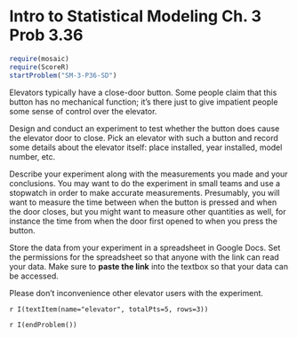 Intro to Statistical Modeling Ch. 3 Prob 3.36
========================================================
```{r include=FALSE}
require(mosaic)
require(ScoreR)
startProblem("SM-3-P36-SD")
```

Elevators typically have a close-door button.  Some people claim that
this button has no mechanical function; it's there just to give
impatient people some sense of control over the elevator.  

Design and conduct an experiment to test whether the button does cause
the elevator door to close.  Pick an elevator with such a button and
record some details about the elevator itself: place installed, year
installed, model number, etc.  

Describe your experiment along with the measurements you made and your
conclusions.  You may want to do the experiment in small teams and use
a stopwatch in order to make accurate measurements.  Presumably, you
will want to measure the time between when the button is pressed and
when the door closes, but you might want to measure other quantities
as well, for instance the time from when the door first opened to when
you press the button.  

Store the data from your experiment in a spreadsheet in Google Docs.
Set the permissions for the spreadsheet so that anyone with the link
can read your data.  Make sure to **paste the link** into the
textbox so that your data can be accessed.

Please don't inconvenience other elevator users with the experiment.

`r I(textItem(name="elevator", totalPts=5, rows=3))`

`r I(endProblem())`